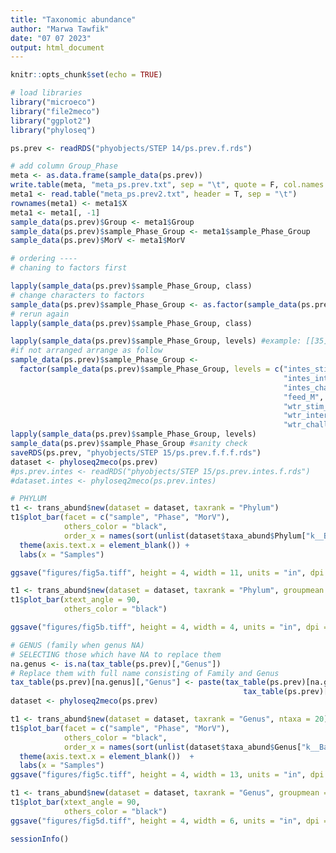 ```yaml
---
title: "Taxonomic abundance"
author: "Marwa Tawfik"
date: "07 07 2023"
output: html_document
---
```


```r
knitr::opts_chunk$set(echo = TRUE)
```

```r
# load libraries
library("microeco")
library("file2meco")
library("ggplot2")
library("phyloseq")
```

```r
ps.prev <- readRDS("phyobjects/STEP 14/ps.prev.f.rds")

# add column Group_Phase
meta <- as.data.frame(sample_data(ps.prev))
write.table(meta, "meta_ps.prev.txt", sep = "\t", quote = F, col.names = NA)
meta1 <- read.table("meta_ps.prev2.txt", header = T, sep = "\t")
rownames(meta1) <- meta1$X
meta1 <- meta1[, -1]
sample_data(ps.prev)$Group <- meta1$Group
sample_data(ps.prev)$sample_Phase_Group <- meta1$sample_Phase_Group
sample_data(ps.prev)$MorV <- meta1$MorV

# ordering ----
# chaning to factors first 

lapply(sample_data(ps.prev)$sample_Phase_Group, class)
# change characters to factors
sample_data(ps.prev)$sample_Phase_Group <- as.factor(sample_data(ps.prev)$sample_Phase_Group)
# rerun again 
lapply(sample_data(ps.prev)$sample_Phase_Group, class)

lapply(sample_data(ps.prev)$sample_Phase_Group, levels) #example: [[35]] [1] "feed" "gut" "water"
#if not arranged arrange as follow
sample_data(ps.prev)$sample_Phase_Group <-
  factor(sample_data(ps.prev)$sample_Phase_Group, levels = c("intes_stim_M", "intes_stim_V",
                                                             "intes_interm_M", "intes_interm_V",
                                                             "intes_chall_M", "intes_chall_V",
                                                             "feed_M", "feed_V",
                                                             "wtr_stim_M", "wtr_stim_V",
                                                             "wtr_interm_M", "wtr_interm_V",
                                                             "wtr_chall_M", "wtr_chall_V"))
lapply(sample_data(ps.prev)$sample_Phase_Group, levels)
sample_data(ps.prev)$sample_Phase_Group #sanity check 
saveRDS(ps.prev, "phyobjects/STEP 15/ps.prev.f.f.f.rds")
dataset <- phyloseq2meco(ps.prev)
#ps.prev.intes <- readRDS("phyobjects/STEP 15/ps.prev.intes.f.rds")
#dataset.intes <- phyloseq2meco(ps.prev.intes)
```

```r
# PHYLUM 
t1 <- trans_abund$new(dataset = dataset, taxrank = "Phylum")
t1$plot_bar(facet = c("sample", "Phase", "MorV"),
            others_color = "black",
            order_x = names(sort(unlist(dataset$taxa_abund$Phylum["k__Bacteria|p__Firmicutes", ])))) + 
  theme(axis.text.x = element_blank()) +
  labs(x = "Samples")

ggsave("figures/fig5a.tiff", height = 4, width = 11, units = "in", dpi = 300, compression = "lzw")
```

```r
t1 <- trans_abund$new(dataset = dataset, taxrank = "Phylum", groupmean = "sample_Phase_Group")
t1$plot_bar(xtext_angle = 90,
            others_color = "black") 

ggsave("figures/fig5b.tiff", height = 4, width = 4, units = "in", dpi = 300, compression = "lzw")
```

```r
# GENUS (family when genus NA)
# SELECTING those which have NA to replace them 
na.genus <- is.na(tax_table(ps.prev)[,"Genus"])
# Replace them with full name consisting of Family and Genus
tax_table(ps.prev)[na.genus][,"Genus"] <- paste(tax_table(ps.prev)[na.genus][,"Family"], 
                                                    tax_table(ps.prev)[na.genus][,"Genus"])
dataset <- phyloseq2meco(ps.prev)
```

```r
t1 <- trans_abund$new(dataset = dataset, taxrank = "Genus", ntaxa = 20)
t1$plot_bar(facet = c("sample", "Phase", "MorV"),
            others_color = "black",
            order_x = names(sort(unlist(dataset$taxa_abund$Genus["k__Bacteria|p__Firmicutes|c__Clostridia|o__Oscillospirales|f__Ruminococcaceae|g__Ruminococcaceae NA", ])))) + 
  theme(axis.text.x = element_blank())  +
  labs(x = "Samples")
ggsave("figures/fig5c.tiff", height = 4, width = 13, units = "in", dpi = 300, compression = "lzw")
```

```r
t1 <- trans_abund$new(dataset = dataset, taxrank = "Genus", groupmean = "sample_Phase_Group", ntaxa = 20)
t1$plot_bar(xtext_angle = 90,
            others_color = "black") 
ggsave("figures/fig5d.tiff", height = 4, width = 6, units = "in", dpi = 300, compression = "lzw")
```

```r
sessionInfo()
```